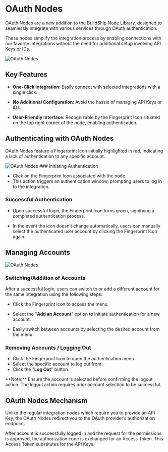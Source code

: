 # OAuth Nodes


OAuth Nodes are a new addition to the BuildShip Node Library, designed to seamlessly integrate with various services
through OAuth authentication.

These nodes simplify the integration process by enabling connections with our favorite integrations without the need for
additional setup involving API Keys or IDs.

<Image src={oauthOg} alt='OAuth Nodes' width={1200} />

## Key Features

- **One-Click Integration**: Easily connect with selected integrations with a single click.

- **No Additional Configuration**: Avoid the hassle of managing API Keys or IDs.

- **User-Friendly Interface**: Recognizable by the Fingerprint Icon situated on the top right corner of the node,
  enabling authentication.

## Authenticating with OAuth Nodes

OAuth Nodes feature a Fingerprint Icon initially highlighted in red, indicating a lack of authentication to any specific
account.

<Image src={oauth1} alt='OAuth Nodes' width={1200} />

<Steps>
### Initiating Authentication

- Click on the Fingerprint Icon associated with the node.
- This action triggers an authentication window, prompting users to log in to the integration.

### Successful Authentication

- Upon successful login, the Fingerprint Icon turns green, signifying a completed authentication process.

- In the event the icon doesn't change automatically, users can manually select the authenticated user account by
  clicking the Fingerprint Icon again.

</Steps>

## Managing Accounts

<Image src={oauth2} alt='OAuth Nodes' width={1200} />

### Switching/Addition of Accounts

After a successful login, users can switch to or add a different account for the same integration using the following
steps:

- Click the Fingerprint Icon to access the menu.

- Select the "**Add an Account**" option to initiate authentication for a new account.

- Easily switch between accounts by selecting the desired account from the menu.

### Removing Accounts / Logging Out

- Click the Fingerprint Icon to open the authentication menu.
- Select the specific account to log out from.
- Click the "**Log Out**" button.

<Callout>
  **Note:** Ensure the account is selected before confirming the logout action. The logout action requires prior account
  selection to be successful.
</Callout>

## OAuth Nodes Mechanism

Unlike the regular integration nodes which require you to provide an API Key, the OAuth Nodes redirect you to the OAuth
provider’s authorization endpoint.

After account is successfully logged in and the request for the permissions is approved, the authorization code is
exchanged for an Access Token. This Access Token substitutes for the API Keys.
